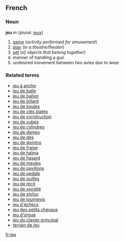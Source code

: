 ==French==
===Noun===
'''jeu''' ''m'' (plural: [[jeux]])

#[[game]] (''activity performed for amusement'')
#[[play]] (''in a theatre/theater'')
#[[set]] (''of objects that belong together'')
#manner of handling a gun
#undesired movement between two axles due to wear

<!-- Do not add definitions or translations to non-English entries-->

===Related terms===
*[[jeu à anche]]
*[[jeu de balle]]
*[[jeu de ballon]]
*[[jeu de billard]]
*[[jeu de boules]]
*[[jeu de clés plates]]
*[[jeu de construction]]
*[[jeu de cubes]]
*[[jeu de cylindres]]
*[[jeu de dames]]
*[[jeu de dés]]
*[[jeu de domino]]
*[[jeu de fraise]]
*[[jeu de halma]]
*[[jeu de hasard]]
*[[jeu de meules]]
*[[jeu de pavillons]]
*[[jeu de pedale]]
*[[jeu de quilles]]
*[[jeu de récit]]
*[[jeu de société]]
*[[jeu de stylos]]
*[[jeu de tournevis]]
*[[jeu d'échecs]]
*[[jeu des petits chevaux]]
*[[jeu d'orgue]]
*[[jeu du clavier principal]]
*[[terrain de jeu]]

[[fr:jeu]]